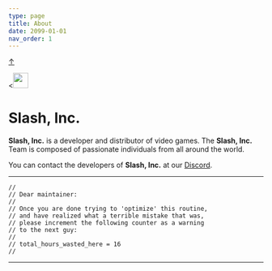 ```yaml
---
type: page
title: About
date: 2099-01-01
nav_order: 1
---
```


<a class="top-link hide" href="#top">↑</a>
<a name="top"></a>

<<img id="/logo" style="width: 30px;" src="/../public/logo-bg.png" /> 

# Slash, Inc.

**Slash, Inc.** is a developer and distributor of video games. The **Slash, Inc.** Team is composed of passionate individuals from all around the world.

You can contact the developers of **Slash, Inc.** at our [Discord](https://discord.com/invite/5AVuqph8d6).

----

```
// 
// Dear maintainer:
// 
// Once you are done trying to 'optimize' this routine,
// and have realized what a terrible mistake that was,
// please increment the following counter as a warning
// to the next guy:
// 
// total_hours_wasted_here = 16
//
```

----
